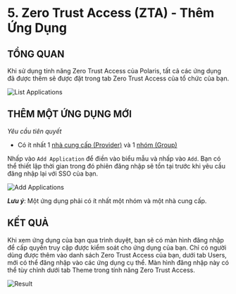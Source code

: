 # 5. Zero Trust Access (ZTA) - Thêm Ứng Dụng

## TỔNG QUAN

Khi sử dụng tính năng Zero Trust Access của Polaris, tất cả các ứng dụng đã được thêm sẽ được đặt trong tab Zero Trust
Access của tổ chức của bạn.

![List Applications](/img/security-center/zta/applications-list.png)

## THÊM MỘT ỨNG DỤNG MỚI

*Yêu cầu tiên quyết*
-	Có ít nhất 1 [nhà cung cấp (Provider)](add-providers) và 1 [nhóm (Group)](add-groups)

Nhấp vào `Add Application` để điền vào biểu mẫu và nhấp vào `Add`. Bạn có thể thiết lập thời gian trong đó phiên đăng nhập
sẽ tồn tại trước khi yêu cầu đăng nhập lại với SSO của bạn.

![Add Applications](/img/security-center/zta/add-application.png)

***Lưu ý***: Một ứng dụng phải có ít nhất một nhóm và một nhà cung cấp.

## KẾT QUẢ

Khi xem ứng dụng của bạn qua trình duyệt, bạn sẽ có màn hình đăng nhập để cấp quyền truy cập được kiểm soát cho ứng
dụng của bạn. Chỉ có người dùng được thêm vào danh sách Zero Trust Access của bạn, dưới tab Users, mới có thể đăng nhập
vào các ứng dụng cụ thể. Màn hình đăng nhập này có thể tùy chỉnh dưới tab Theme trong tính năng Zero Trust Access.

![Result](/img/security-center/zta/applications-result.png)
